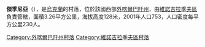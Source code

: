 {{coord|48|5|19|N|23|1|1|E|scale:30000|display=title}}

'''傑季尼亞'''（{{lang-uk|Гетиня}}），是[[烏克蘭|烏克蘭]]的村落，位於該國西部[[外喀爾巴阡州|外喀爾巴阡州]]，由[[維諾吉拉季夫區|維諾吉拉季夫區]]負責管轄，面積3.26平方公里，海拔高度128米，2001年人口753，人口密度每平方公里230人。

{{DEFAULTSORT:Гетиня}}

[[Category:外喀爾巴阡州村落|Category:外喀爾巴阡州村落]]
[[Category:維諾吉拉季夫區村落|Category:維諾吉拉季夫區村落]]


{{Zakarpattia-geo-stub}}